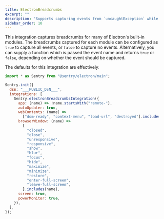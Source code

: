 ```yaml
---
title: ElectronBreadcrumbs
excerpt: ""
description: "Supports capturing events from `uncaughtException` while retaining Electrons default behaviour. (default)"
sidebar_order: 10
---
```


This integration captures breadcrumbs for many of Electron's built-in modules. The breadcrumbs captured for each module can be configured as `true` to capture all events, or `false` to capture no events. Alternatively, you can supply a function which is passed the event name and returns `true` or `false`, depending on whether the event should be captured.

The defaults for this integration are effectively:


```javascript
import * as Sentry from "@sentry/electron/main";

Sentry.init({
  dsn: "___PUBLIC_DSN___",
  integrations: [
    Sentry.electronBreadcrumbsIntegration({
      app: (name) => !name.startsWith("remote-"),
      autoUpdater: true,
      webContents: (name) =>
        ["dom-ready", "context-menu", "load-url", "destroyed"].includes(name),
      browserWindow: (name) =>
        [
          "closed",
          "close",
          "unresponsive",
          "responsive",
          "show",
          "blur",
          "focus",
          "hide",
          "maximize",
          "minimize",
          "restore",
          "enter-full-screen",
          "leave-full-screen",
        ].includes(name),
      screen: true,
      powerMonitor: true,
    }),
  ],
});
```
